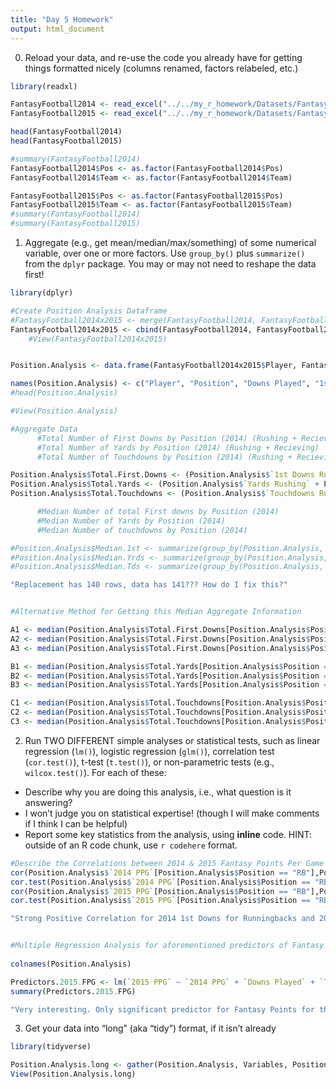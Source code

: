 ```yaml
---
title: "Day 5 Homework"
output: html_document
---
```


0. Reload your data, and re-use the code you already have for getting things formatted nicely (columns renamed, factors relabeled, etc.)

```r
library(readxl)

FantasyFootball2014 <- read_excel("../../my_r_homework/Datasets/Fantasy Football 2014.xlsx", skip = 2)
FantasyFootball2015 <- read_excel("../../my_r_homework/Datasets/Fantasy Football 2015.xlsx", skip = 2)

head(FantasyFootball2014)
head(FantasyFootball2015)

#summary(FantasyFootball2014)
FantasyFootball2014$Pos <- as.factor(FantasyFootball2014$Pos)
FantasyFootball2014$Team <- as.factor(FantasyFootball2014$Team)

FantasyFootball2015$Pos <- as.factor(FantasyFootball2015$Pos)
FantasyFootball2015$Team <- as.factor(FantasyFootball2015$Team)
#summary(FantasyFootball2014)
#summary(FantasyFootball2015)
```

1. Aggregate (e.g., get mean/median/max/something) of some numerical variable, over one or more factors.  Use `group_by()` plus `summarize()` from the `dplyr` package. You may or may not need to reshape the data first!

```r
library(dplyr)

#Create Position Analysis Dataframe
#FantasyFootball2014x2015 <- merge(FantasyFootball2014, FantasyFootball2015, by = "Player")
FantasyFootball2014x2015 <- cbind(FantasyFootball2014, FantasyFootball2015)
    #View(FantasyFootball2014x2015)


Position.Analysis <- data.frame(FantasyFootball2014x2015$Player, FantasyFootball2014x2015$Pos, FantasyFootball2014x2015$DP, FantasyFootball2014x2015$`1st`, FantasyFootball2014x2015$Yds, FantasyFootball2014x2015$TD, FantasyFootball2014x2015$`1st__1`,FantasyFootball2014x2015$Yds__1, FantasyFootball2014x2015$TD__1, FantasyFootball2014$PPG, FantasyFootball2015$PPG)

names(Position.Analysis) <- c("Player", "Position", "Downs Played", "1st Downs Rushing", "Yards Rushing", "Touchdowns Rushing", "1st Downs Recieving", "Yards Recieving", "Touchdowns Recieving", "2014 PPG", "2015 PPG")
#head(Position.Analysis)

#View(Position.Analysis)

#Aggregate Data
      #Total Number of First Downs by Position (2014) (Rushing + Recieving)
      #Total Number of Yards by Position (2014) (Rushing + Recieving)
      #Total Number of Touchdowns by Position (2014) (Rushing + Recieving)

Position.Analysis$Total.First.Downs <- (Position.Analysis$`1st Downs Rushing` + Position.Analysis$`1st Downs Recieving`)
Position.Analysis$Total.Yards <- (Position.Analysis$`Yards Rushing` + Position.Analysis$`Yards Recieving`)
Position.Analysis$Total.Touchdowns <- (Position.Analysis$`Touchdowns Rushing` + Position.Analysis$`Touchdowns Recieving`)

      #Median Number of total First downs by Position (2014)
      #Median Number of Yards by Position (2014)
      #Median Number of touchdowns by Position (2014)

#Position.Analysis$Median.1st <- summarize(group_by(Position.Analysis, Player, Position), median = median(Total.First.Downs))
#Position.Analysis$Median.Yrds <- summarize(group_by(Position.Analysis, Player, Position), median = median(Total.First.Downs))
#Position.Analysis$Median.Tds <- summarize(group_by(Position.Analysis, Player, Position), median = median(Total.First.Downs))

"Replacement has 140 rows, data has 141??? How do I fix this?"


#Alternative Method for Getting this Median Aggregate Information

A1 <- median(Position.Analysis$Total.First.Downs[Position.Analysis$Position == "RB"])
A2 <- median(Position.Analysis$Total.First.Downs[Position.Analysis$Position == "WR"])
A3 <- median(Position.Analysis$Total.First.Downs[Position.Analysis$Position == "TE"])

B1 <- median(Position.Analysis$Total.Yards[Position.Analysis$Position == "RB"])
B2 <- median(Position.Analysis$Total.Yards[Position.Analysis$Position == "WR"])
B3 <- median(Position.Analysis$Total.Yards[Position.Analysis$Position == "TE"])

C1 <- median(Position.Analysis$Total.Touchdowns[Position.Analysis$Position == "RB"])
C2 <- median(Position.Analysis$Total.Touchdowns[Position.Analysis$Position == "WR"])
C3 <- median(Position.Analysis$Total.Touchdowns[Position.Analysis$Position == "TE"])

```

2. Run TWO DIFFERENT simple analyses or statistical tests, such as linear regression (`lm()`), logistic regression (`glm()`), correlation test (`cor.test()`), t-test (`t.test()`), or non-parametric tests (e.g., `wilcox.test()`).  For each of these:
  - Describe why you are doing this analysis, i.e., what question is it answering?
  - I won't judge you on statistical expertise!  (though I will make comments if I think I can be helpful)
  - Report some key statistics from the analysis, using **inline** code. HINT: outside of an R code chunk, use `r codehere` format.
  
```r

#Describe the Correlations between 2014 & 2015 Fantasy Points Per Game and 1st Downs for Runningbacks. Are these correlations significant?
cor(Position.Analysis$`2014 PPG`[Position.Analysis$Position == "RB"],Position.Analysis$Total.First.Downs[Position.Analysis$Position == "RB"] )
cor.test(Position.Analysis$`2014 PPG`[Position.Analysis$Position == "RB"],Position.Analysis$Total.First.Downs[Position.Analysis$Position == "RB"] )
cor(Position.Analysis$`2015 PPG`[Position.Analysis$Position == "RB"],Position.Analysis$Total.First.Downs[Position.Analysis$Position == "RB"] )
cor.test(Position.Analysis$`2015 PPG`[Position.Analysis$Position == "RB"],Position.Analysis$Total.First.Downs[Position.Analysis$Position == "RB"] )

"Strong Positive Correlation for 2014 1st Downs for Runningbacks and 2014 Fantasy Points. Weak Correlation for 2014 1st Downs for Runningacks and 2015 Fantasy Points"


#Multiple Regression Analysis for aforementioned predictors of Fantasy Points per Game 2015
  
colnames(Position.Analysis)

Predictors.2015.FPG <- lm(`2015 PPG` ~ `2014 PPG` + `Downs Played` + `Total.First.Downs` + `Total.Yards` + `Total.Touchdowns`, data = Position.Analysis)
summary(Predictors.2015.FPG)

"Very interesting. Only significant predictor for Fantasy Points for the upcoming 2015 season is Fantasy Points from 2014 Season. I assume this is the case however because of multicollinearity between the predictors. Need to transform this data in future analyses."               
```

3. Get your data into "long" (aka "tidy") format, if it isn't already

```r
library(tidyverse)

Position.Analysis.long <- gather(Position.Analysis, Variables, Position, `Downs Played`:`Median.TDs`)
View(Position.Analysis.long)
```


